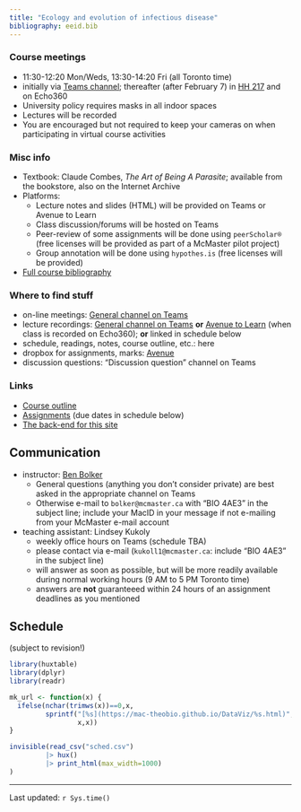 ```yaml
---
title: "Ecology and evolution of infectious disease"
bibliography: eeid.bib
---
```


<!-- from https://www.w3schools.com/css/css_table.asp -->
<style>
th, td {
   vertical-align: top;
   padding: 15px;
}
tr:nth-child(even) {background-color: #f2f2f2;} 
th {background-color: #ccccff;}
</style>

### Course meetings

- 11:30-12:20 Mon/Weds, 13:30-14:20 Fri (all Toronto time)
- initially via [Teams channel](https://teams.microsoft.com/l/channel/19%3aiaABT9ga9EpcFTRea7ZQUttq2SxRFQ5Izt9Zump8DDk1%40thread.tacv2/General?groupId=bf0845f2-7f46-454a-90e1-0bb732e43a37&tenantId=44376307-b429-42ad-8c25-28cd496f4772); thereafter (after February 7) in [HH 217](https://library.mcmaster.ca/cct/class-dir/hh-217) and on Echo360
- University policy requires masks in all indoor spaces
- Lectures will be recorded
- You are encouraged but not required to keep your cameras on when participating in virtual course activities

### Misc info

- Textbook: Claude Combes, *The Art of Being A Parasite*; available from the bookstore, also on the Internet Archive
- Platforms: 
   - Lecture notes and slides (HTML) will be provided on Teams or Avenue to Learn
   - Class discussion/forums will be hosted on Teams
   - Peer-review of some assignments will be done using `peerScholar®` (free licenses will be provided as part of a McMaster pilot project)
   - Group annotation will be done using `hypothes.is` (free licenses will be provided)
- [Full course bibliography](eeid_bib.html)

### Where to find stuff
	
- on-line meetings: [General channel on Teams](https://teams.microsoft.com/l/channel/19%3aiaABT9ga9EpcFTRea7ZQUttq2SxRFQ5Izt9Zump8DDk1%40thread.tacv2/General?groupId=bf0845f2-7f46-454a-90e1-0bb732e43a37&tenantId=44376307-b429-42ad-8c25-28cd496f4772)
- lecture recordings: [General channel on Teams](https://teams.microsoft.com/l/channel/19%3aiaABT9ga9EpcFTRea7ZQUttq2SxRFQ5Izt9Zump8DDk1%40thread.tacv2/General?groupId=bf0845f2-7f46-454a-90e1-0bb732e43a37&tenantId=44376307-b429-42ad-8c25-28cd496f4772) **or** [Avenue to Learn](https://avenue.cllmcmaster.ca/d2l/le/content/452482/Home) (when class is recorded on Echo360); **or** linked in schedule below
- schedule, readings, notes, course outline, etc.: here
- dropbox for assignments, marks: [Avenue](https://avenue.cllmcmaster.ca/d2l/le/content/452482/Home)
- discussion questions: "Discussion question" channel on Teams

### Links

- [Course outline](outline.docx)
- [Assignments](./assignments.html) (due dates in schedule below)
- [The back-end for this site](https://github.com/bbolker/bio4ae3)

## Communication

- instructor: [Ben Bolker](http://www.math.mcmaster.ca/~bolker/)
    - General questions (anything you don't consider private) are best asked in the appropriate channel on Teams
    - Otherwise e-mail to `bolker@mcmaster.ca` with "BIO 4AE3" in the subject line; include your MacID in your message if not e-mailing from your McMaster e-mail account
- teaching assistant: Lindsey Kukoly
    - weekly office hours on Teams (schedule TBA)
    - please contact via e-mail (`kukoll1@mcmaster.ca`: include "BIO 4AE3" in the subject line)
	- will answer as soon as possible, but will be more readily available during normal working hours (9 AM to 5 PM Toronto time)
	- answers are **not** guaranteeed within 24 hours of an assignment deadlines as you mentioned

## Schedule

(subject to revision!)

```r
library(huxtable)
library(dplyr)
library(readr)

mk_url <- function(x) {
  ifelse(nchar(trimws(x))==0,x,
         sprintf("[%s](https://mac-theobio.github.io/DataViz/%s.html)",
                 x,x))
}

invisible(read_csv("sched.csv")
         |> hux()
         |> print_html(max_width=1000)
)
```

---

Last updated: `r Sys.time()`
